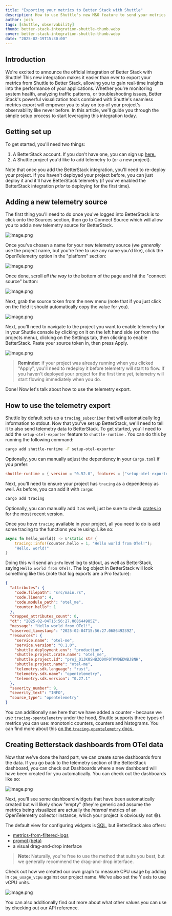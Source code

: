```yaml
---
title: "Exporting your metrics to Better Stack with Shuttle"
description: How to use Shuttle's new M&O feature to send your metrics to Better Stack
author: josh
tags: [shuttle, observability]
thumb: better-stack-integration-shuttle-thumb.webp
cover: better-stack-integration-shuttle-thumb.webp
date: "2025-02-19T15:30:00"
---
```


## Introduction

We're excited to announce the official integration of Better Stack with Shuttle! This new integration makes it easier than ever to export your metrics from Shuttle to Better Stack, allowing you to gain real-time insights into the performance of your applications. Whether you're monitoring system health, analyzing traffic patterns, or troubleshooting issues, Better Stack's powerful visualization tools combined with Shuttle's seamless metrics export will empower you to stay on top of your project's observability like never before. In this article, we'll guide you through the simple setup process to start leveraging this integration today.

## Getting set up

To get started, you'll need two things:

1. A BetterStack account. If you don't have one, you can sign up [here.](https://betterstack.com/)
2. A Shuttle project you'd like to add telemetry to (or a new project).

Note that once you add the BetterStack integration, you'll need to re-deploy your project. If you haven't deployed your project before, you can just deploy it and it'll have BetterStack telemetry (if you've enabled the BetterStack integration _prior_ to deploying for the first time).

## Adding a new telemetry source

The first thing you'll need to do once you've logged into BetterStack is to click onto the Sources section, then go to Connect Source which will allow you to add a new telemetry source for BetterStack.

![image.png](/images/blog/betterstack-integration/1.png)

Once you've chosen a name for your new telemetry source (we _generally_ use the project name, but you're free to use any name you'd like), click the OpenTelemetry option in the "platform" section:

![image.png](/images/blog/betterstack-integration/2.png)

Once done, scroll _all the way_ to the bottom of the page and hit the "connect source" button:

![image.png](/images/blog/betterstack-integration/3.png)

Next, grab the source token from the new menu (note that if you just click on the field it should automatically copy the value for you).

![image.png](/images/blog/betterstack-integration/4.png)

Next, you'll need to navigate to the project you want to enable telemetry for in your Shuttle console by clicking on it on the left hand side (or from the projects menu), clicking on the Settings tab, then clicking to enable BetterStack. Paste your source token in, then press Apply.

![image.png](/images/blog/betterstack-integration/5.png)

> **Reminder**: if your project was already running when you clicked "Apply", you'll need to redeploy it before telemetry will start to flow. If you haven't deployed your project for the first time yet, telemetry will start flowing immediately when you do.

Done! Now let's talk about how to use the telemetry export.

## How to use the telemetry export

Shuttle by default sets up a `tracing_subscriber` that will automatically log information to stdout. Now that you've set up BetterStack, we'll need to tell it to also send telemetry data to BetterStack. To get started, you'll need to add the `setup-otel-exporter` feature to `shuttle-runtime` . You can do this by running the following command:

```bash
cargo add shuttle-runtime -F setup-otel-exporter
```

Optionally, you can manually adjust the dependency in your `Cargo.toml` if you prefer:

```toml
shuttle-runtime = { version = "0.52.0", features = ["setup-otel-exporter"] }
```

Next, you'll need to ensure your project has `tracing` as a dependency as well. As before, you can add it with `cargo`:

```markdown
cargo add tracing
```

Optionally, you can manually add it as well, just be sure to check [crates.io](https://crates.io/crates/tracing) for the most recent version.

Once you _have_ `tracing` available in your project, all you need to do is add some tracing to the functions you're using. Like so:

```rust
async fn hello_world() -> &'static str {
    tracing::info!(counter.hello = 1, "Hello world from OTel!");
    "Hello, world!"
}
```

Doing this will send an `info` level log to stdout, as well as BetterStack, saying `Hello world from OTel!`. The log object in BetterStack will look something like this (note that log exports are a Pro feature):

```json
{
  "attributes": {
    "code.filepath": "src/main.rs",
    "code.lineno": 4,
    "code.module_path": "otel_me",
    "counter.hello": 1
  },
  "dropped_attributes_count": 0,
  "dt": "2025-02-04T15:56:27.068644985Z",
  "message": "Hello world from OTel!",
  "observed_timestamp": "2025-02-04T15:56:27.068649239Z",
  "resources": {
    "service.name": "otel-me",
    "service.version": "0.1.0",
    "shuttle.deployment.env": "production",
    "shuttle.project.crate.name": "otel_me",
    "shuttle.project.id": "proj_01JK8SHBZQ0XF0TKW0EDWBJ8NH",
    "shuttle.project.name": "otel-me",
    "telemetry.sdk.language": "rust",
    "telemetry.sdk.name": "opentelemetry",
    "telemetry.sdk.version": "0.27.1"
  },
  "severity_number": 9,
  "severity_text": "INFO",
  "source_type": "opentelemetry"
}
```

You can additionally see here that we have added a counter - because we use `tracing-opentelemetry` under the hood, Shuttle supports three types of metrics you can use: monotonic counters, counters and histograms. You can find more about this [on the `tracing-opentelemetry` docs.](https://docs.rs/tracing-opentelemetry/latest/tracing_opentelemetry/struct.MetricsLayer.html)

## Creating Betterstack dashboards from OTel data

Now that we've done the hard part, we can create some dashboards from the data. If you go back to the telemetry section of the BetterStack dashboard, you can check out Dashboards where a new dashboard will have been created for you automatically. You can check out the dashboards like so:

![image.png](/images/blog/betterstack-integration/6.png)

Next, you'll see some dashboard widgets that have been automatically created but will likely show "empty" (they're generic and assume the metrics being visualized are actually the _internal_ metrics of an OpenTelemetry collector instance, which your project is obviously not 😅).

The default view for configuring widgets is [SQL](https://betterstack.com/docs/logs/dashboards/sql-queries/), but BetterStack also offers:

- [metrics-from-filtered-logs](https://betterstack.com/docs/logs/dashboards/logs-to-metrics/)
- [promql (beta)](https://betterstack.com/docs/logs/using-logtail/simplified-promql/)
- a visual drag-and-drop interface

> **Note:** Naturally, you're free to use the method that suits you best, but we generally recommend the drag-and-drop interface.

Check out how we created our own graph to measure CPU usage by adding in `cpu_usage_vcpu` against our project name. We've also set the Y axis to use vCPU units.

![image.png](/images/blog/betterstack-integration/7.png)

You can also additionally find out more about what other values you can use by checking out our API reference.

